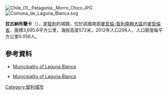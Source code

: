 [[Image:Chile_(1),_Patagonia,_Morro_Chico.JPG|right]]
[[Image:Comuna_de_Laguna_Blanca.svg|right]]

'''拉古納布蘭卡'''（{{lang-es|Laguna Blanca}}），是[[智利|智利]]的城鎮，位於該國南部[[麥哲倫-智利南極大區|麥哲倫-智利南極大區]]的[[麥哲倫省|麥哲倫省]]，面積3,695.6平方公里，海拔高度572米，2012年人口208人，人口密度每平方公里0.056人。

{{Coord|52|15|S|71|55|W|display=title}}

==參考資料==
*[http://www.mlagunablanca.cl Municipality of Laguna Blanca] {{Wayback|url=http://www.mlagunablanca.cl/ |date=20150501174223 }}
* {{es icon}} [http://www.mlagunablanca.cl Municipality of Laguna Blanca] {{Wayback|url=http://www.mlagunablanca.cl/ |date=20150501174223 }}

{{Chile-geo-stub}}
[[Category:智利城市|Category:智利城市]]